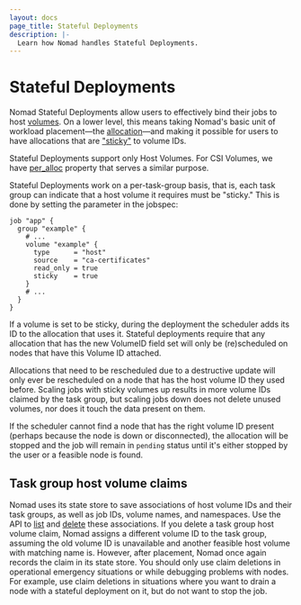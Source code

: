 ```yaml
---
layout: docs
page_title: Stateful Deployments
description: |-
  Learn how Nomad handles Stateful Deployments.
---
```


# Stateful Deployments

Nomad Stateful Deployments allow users to effectively bind their jobs to host
[volumes]. On a lower level, this means taking Nomad's basic unit of workload
placement—the [allocation]—and making it possible for users to have allocations
that are ["sticky"] to volume IDs.

<Note>
Stateful Deployments support only Host Volumes. For CSI Volumes, we have <a
href="/nomad/docs/job-specification/volume#per_alloc">per_alloc</a> property
that serves a similar purpose.
</Note>

Stateful Deployments work on a per-task-group basis, that is, each task group
can indicate that a host volume it requires must be "sticky." This is done by
setting the parameter in the jobspec:

```hcl
job "app" {
  group "example" {
    # ...
    volume "example" {
      type      = "host"
      source    = "ca-certificates"
      read_only = true
      sticky    = true
    }
    # ...
  }
}
```

If a volume is set to be sticky, during the deployment the scheduler adds its
ID to the allocation that uses it. Stateful deployments require that any
allocation that has the new VolumeID field set will only be (re)scheduled on
nodes that have this Volume ID attached.

Allocations that need to be rescheduled due to a destructive update will only
ever be rescheduled on a node that has the host volume ID they used before.
Scaling jobs with sticky volumes up results in more volume IDs claimed by the
task group, but scaling jobs down does not delete unused volumes, nor does it
touch the data present on them.

If the scheduler cannot find a node that has the right volume ID present
(perhaps because the node is down or disconnected), the allocation will be
stopped and the job will remain in `pending` status until it's either stopped
by the user or a feasible node is found.

## Task group host volume claims

Nomad uses its state store to save associations of host volume IDs and their
task groups, as well as job IDs, volume names, and namespaces. Use the API to
[list] and [delete] these associations. If you delete a task group host volume
claim, Nomad assigns a different volume ID to the task group, assuming the old
volume ID is unavailable and another feasible host volume with matching name is.
However, after placement, Nomad once again records the claim in its state store.
You should only use claim deletions in operational emergency situations or while
debugging problems with nodes. For example, use claim deletions in situations
where you want to drain a node with a stateful deployment on it, but do not want
to stop the job.

[allocation]: /nomad/docs/glossary#allocation
[delete]: /nomad/api-docs/volumes#delete-task-group-host-volume-claims
[list]: /nomad/api-docs/volumes#list-task-group-host-volume-claims
["sticky"]: /nomad/docs/job-specification/volume#sticky
[volumes]: /nomad/docs/other-specifications/volume
